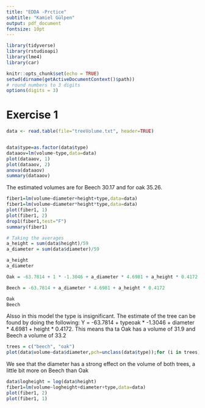 ```yaml
---
title: "EDDA -Prctice"
subtitle: "Kamiel Gülpen"
output: pdf_document
fontsize: 10pt
---
```


```r
library(tidyverse)
library(rstudioapi)
library(lme4)
library(car)

knitr::opts_chunk$set(echo = TRUE)
setwd(dirname(getActiveDocumentContext()$path))
# round numbers to 3 digits
options(digits = 3)
```


# Exercise 1

```r
data <- read.table(file="treeVolume.txt", header=TRUE)


data$type=as.factor(data$type)
dataaov=lm(volume~type,data=data)
plot(dataaov, 1)
plot(dataaov, 2)
anova(dataaov) 
summary(dataaov)
```
The estimated volumes are for Beech 30.17 and for oak 35.26.

```r

fiber1=lm(volume~diameter+height+type,data=data)
fiber1=lm(volume~diameter*height*type,data=data)
plot(fiber1, 1)
plot(fiber1, 2)
drop1(fiber1,test="F")
summary(fiber1)

# Taking the averages
a_height = sum(data$height)/59
a_diameter = sum(data$diameter)/59

a_height
a_diameter

Oak = -63.7814 + 1 * -1.3046 + a_diameter * 4.6981 + a_height * 0.4172

Beech = -63.7814 + a_diameter * 4.6981 + a_height * 0.4172

Oak
Beech
```
Alsso in this model the type is insignificant. The estimate of the tree can be found by doing the following: Y = -63.7814 + typeoak * -1.3046 + diameter * 4.6981 + height * 0.4172. This means tha ta Oak has a volume of 31.9 and Beech a volume of 33.2

```r
trees = c("beech", "oak")
plot(data$volume~data$diameter,pch=unclass(data$type));for (i in trees){abline(lm(volume~diameter,data=data[data$type==i,]))}
```

We see that the diameter has a strong effect on the volume of both trees, a little bit more on Beech than Oak

```r
data$logheight = log(data$height)
fiber1=lm(volume~logheight+diameter+type,data=data)
plot(fiber1, 2)
plot(fiber1, 1)
```